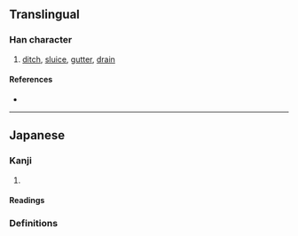 {{also|瀆|渎}}
{{character info}}
==Translingual==
{{Han simplified forms|瀆|涜|渎|ex=y}}

===Han character===
{{Han char|rn=85|rad=水|as=07|sn=10|four=|canj=EGBU|ids=⿰氵売}}

# [[ditch]], [[sluice]], [[gutter]], [[drain]]

====References====
* {{Han ref|kx=0627.311|hdz=31619.021|uh=6D9C|ud=28060}}

----

==Japanese==
{{ja-kanji forms|涜|瀆|ex=y}}

===Kanji===
{{ja-kanji|grade=|rs=水07|kyu=瀆}}

# {{ja-ex shin|瀆|sort=水07}}

====Readings====
{{ja-readings
|goon=どく
|kanon=とく
|kun=みぞ-, けが-す, けが-れる
}}

===Definitions===
{{ja-gv|瀆}}